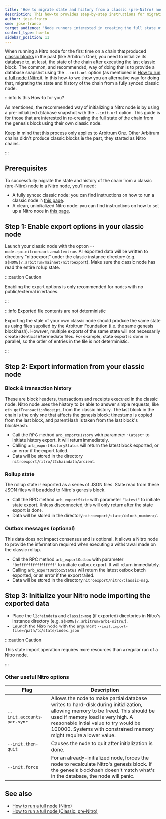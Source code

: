 ```yaml
---
title: 'How to migrate state and history from a classic (pre-Nitro) node to a Nitro node'
description: This how-to provides step-by-step instructions for migrating the state and history from a classic (pre-Nitro) node to a Nitro node
author: jose-franco
sme: jose-franco
target_audience: 'Node runners interested in creating the full state of the Arbitrum One chain on their own (i.e., without an initial database)'
content_type: how-to
sidebar_position: 11
---
```


When running a Nitro node for the first time on a chain that produced [classic blocks](/build-decentralized-apps/03-public-chains#classic-deprecated) in the past (like Arbitrum One), you need to initialize its database to, at least, the state of the chain after executing the last classic block. The common, and recommended, way of doing that is to provide a database snapshot using the `--init.url` option (as mentioned in [How to run a full node (Nitro)](/run-arbitrum-node/03-run-full-node.mdx)). In this how-to we show you an alternative way for doing that, migrating the state and history of the chain from a fully synced classic node.

:::info Is this How-to for you?

As mentioned, the recommended way of initializing a Nitro node is by using a pre-initialized database snapshot with the `--init.url` option. This guide is for those that are interested in re-creating the full state of the chain from the genesis block using their own classic node.

Keep in mind that this process only applies to Arbitrum One. Other Arbitrum chains didn't produce classic blocks in the past, they started as Nitro chains.

:::

## Prerequisites

To successfully migrate the state and history of the chain from a classic (pre-Nitro) node to a Nitro node, you'll need:

- A fully synced classic node: you can find instructions on how to run a classic node in [this page](/run-arbitrum-node/more-types/03-run-classic-node.mdx).
- A clean, uninitialized Nitro node: you can find instructions on how to set up a Nitro node in [this page](/run-arbitrum-node/03-run-full-node.mdx).

## Step 1: Enable export options in your classic node

Launch your classic node with the option `--node.rpc.nitroexport.enable=true`. All exported data will be written to directory "nitroexport" under the classic instance directory (e.g. `${HOME}/.arbitrum/mainnet/nitroexport`). Make sure the classic node has read the entire rollup state.

:::caution Caution

Enabling the export options is only recommended for nodes with no public/external interfaces.

:::

:::info Exported file contents are not deterministic

Exporting the state of your own classic node should produce the same state as using files supplied by the Arbitrum Foundation (i.e. the same genesis blockhash). However, multiple exports of the same state will not necessarily create identical intermediate files. For example, state export is done in parallel, so the order of entries in the file is not deterministic.

:::

## Step 2: Export information from your classic node

### Block & transaction history

These are block headers, transactions and receipts executed in the classic node. Nitro node uses the history to be able to answer simple requests, like `eth_getTransactionReceipt`, from the classic history. The last block in the chain is the only one that affects the genesis block: timestamp is copied from the last block, and parentHash is taken from the last block's blockHash.

- Call the RPC method `arb_exportHistory` with parameter `"latest"` to initiate history export. It will return immediately.
- Calling `arb_exportHistoryStatus` will return the latest block exported, or an error if the export failed.
- Data will be stored in the directory `nitroexport/nitro/l2chaindata/ancient`.

### Rollup state

The rollup state is exported as a series of JSON files. State read from these JSON files will be added to Nitro's genesis block.

- Call the RPC method `arb_exportState` with parameter `"latest"` to initiate state export. Unless disconnected, this will only return after the state export is done.
- Data will be stored in the directory `nitroexport/state/<block_number>/`.

### Outbox messages (optional)

This data does not impact consensus and is optional. It allows a Nitro node to provide the information required when executing a withdrawal made on the classic rollup.

- Call the RPC method `arb_exportOutbox` with parameter `"0xffffffffffffffff"` to initiate outbox export. It will return immediately.
- Calling `arb_exportOutboxStatus` will return the latest outbox batch exported, or an error if the export failed.
- Data will be stored in the directory `nitroexport/nitro/classic-msg`.

## Step 3: Initialize your Nitro node importing the exported data

- Place the `l2chaindata` and `classic-msg` (if exported) directories in Nitro's instance directory (e.g. `${HOME}/.arbitrum/arb1-nitro/`).
- Launch the Nitro node with the argument `--init.import-file=/path/to/state/index.json`

:::caution Caution

This state import operation requires more resources than a regular run of a Nitro node.

:::

### Other useful Nitro options

| Flag                       | Description                                                                                                                                                                                                                                                                       |
| -------------------------- | --------------------------------------------------------------------------------------------------------------------------------------------------------------------------------------------------------------------------------------------------------------------------------- |
| `--init.accounts-per-sync` | Allows the node to make partial database writes to hard-disk during initialization, allowing memory to be freed. This should be used if memory load is very high. A reasonable initial value to try would be 100000. Systems with constrained memory might require a lower value. |
| `--init.then-quit`         | Causes the node to quit after initialization is done.                                                                                                                                                                                                                             |
| `--init.force`             | For an already-initialized node, forces the node to recalculate Nitro's genesis block. If the genesis blockhash doesn't match what's in the database, the node will panic.                                                                                                        |

## See also

- [How to run a full node (Nitro)](/run-arbitrum-node/03-run-full-node.mdx)
- [How to run a full node (Classic, pre-Nitro)](/run-arbitrum-node/more-types/03-run-classic-node.mdx)
